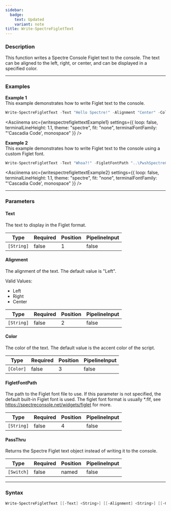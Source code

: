 ```yaml
---
sidebar:
  badge:
    text: Updated
    variant: note
title: Write-SpectreFigletText
---
```









### Description

This function writes a Spectre Console Figlet text to the console. The text can be aligned to the left, right, or center, and can be displayed in a specified color.



---


### Examples


**Example 1**  
This example demonstrates how to write Figlet text to the console.



```powershell
Write-SpectreFigletText -Text "Hello Spectre!" -Alignment "Center" -Color "Red"
```
<Asciinema
    src={writespectrefiglettextExample1}
    settings={{
        loop: false,
        terminalLineHeight: 1.1,
        theme: "spectre",
        fit: "none",
        terminalFontFamily: "'Cascadia Code', monospace"
    }}
/>


**Example 2**  
This example demonstrates how to write Figlet text to the console using a custom Figlet font.



```powershell
Write-SpectreFigletText -Text "Whoa?!" -FigletFontPath "..\PwshSpectreConsole.Docs\src\assets\3d.flf"
```
<Asciinema
    src={writespectrefiglettextExample2}
    settings={{
        loop: false,
        terminalLineHeight: 1.1,
        theme: "spectre",
        fit: "none",
        terminalFontFamily: "'Cascadia Code', monospace"
    }}
/>


---


### Parameters
#### **Text**

The text to display in the Figlet format.






|Type      |Required|Position|PipelineInput|
|----------|--------|--------|-------------|
|`[String]`|false   |1       |false        |



#### **Alignment**

The alignment of the text. The default value is "Left".



Valid Values:

* Left
* Right
* Center






|Type      |Required|Position|PipelineInput|
|----------|--------|--------|-------------|
|`[String]`|false   |2       |false        |



#### **Color**

The color of the text. The default value is the accent color of the script.






|Type     |Required|Position|PipelineInput|
|---------|--------|--------|-------------|
|`[Color]`|false   |3       |false        |



#### **FigletFontPath**

The path to the Figlet font file to use. If this parameter is not specified, the default built-in Figlet font is used.
The figlet font format is usually *.flf, see https://spectreconsole.net/widgets/figlet for more.






|Type      |Required|Position|PipelineInput|
|----------|--------|--------|-------------|
|`[String]`|false   |4       |false        |



#### **PassThru**

Returns the Spectre Figlet text object instead of writing it to the console.






|Type      |Required|Position|PipelineInput|
|----------|--------|--------|-------------|
|`[Switch]`|false   |named   |false        |





---


### Syntax
```powershell
Write-SpectreFigletText [[-Text] <String>] [[-Alignment] <String>] [[-Color] <Color>] [[-FigletFontPath] <String>] [-PassThru] [<CommonParameters>]
```
